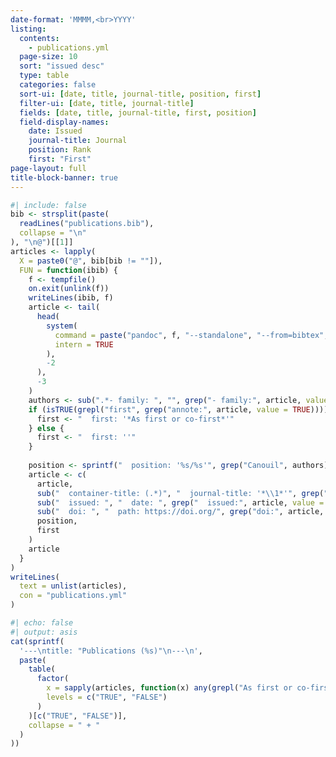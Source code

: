 ```yaml
---
date-format: 'MMMM,<br>YYYY'
listing:
  contents:
    - publications.yml
  page-size: 10
  sort: "issued desc"
  type: table
  categories: false
  sort-ui: [date, title, journal-title, position, first]
  filter-ui: [date, title, journal-title]
  fields: [date, title, journal-title, first, position]
  field-display-names:
    date: Issued
    journal-title: Journal
    position: Rank
    first: "First"
page-layout: full
title-block-banner: true
---
```


```r
#| include: false
bib <- strsplit(paste(
  readLines("publications.bib"),
  collapse = "\n"
), "\n@")[[1]]
articles <- lapply(
  X = paste0("@", bib[bib != ""]),
  FUN = function(ibib) {
    f <- tempfile()
    on.exit(unlink(f))
    writeLines(ibib, f)
    article <- tail(
      head(
        system(
          command = paste("pandoc", f, "--standalone", "--from=bibtex", "--to=markdown"),
          intern = TRUE
        ),
        -2
      ),
      -3
    )
    authors <- sub(".*- family: ", "", grep("- family:", article, value = TRUE))
    if (isTRUE(grepl("first", grep("annote:", article, value = TRUE)))) {
      first <- "  first: '*As first or co-first*'"
    } else {
      first <- "  first: ''"
    }
    
    position <- sprintf("  position: '%s/%s'", grep("Canouil", authors), length(authors))
    article <- c(
      article,
      sub("  container-title: (.*)", "  journal-title: '*\\1*'", grep("  container-title:", article, value = TRUE)),
      sub("  issued: ", "  date: ", grep("  issued:", article, value = TRUE)),
      sub("  doi: ", "  path: https://doi.org/", grep("doi:", article, value = TRUE)),
      position,
      first
    )
    article
  }
)
writeLines(
  text = unlist(articles),
  con = "publications.yml"
)
```


```r
#| echo: false
#| output: asis
cat(sprintf(
  '---\ntitle: "Publications (%s)"\n---\n',
  paste(
    table(
      factor(
        x = sapply(articles, function(x) any(grepl("As first or co-first", x))),
        levels = c("TRUE", "FALSE")
      )
    )[c("TRUE", "FALSE")],
    collapse = " + "
  )
))
```
